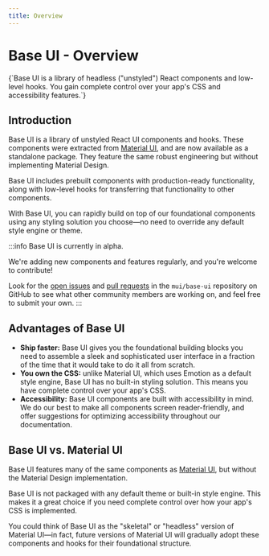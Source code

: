 ```yaml
---
title: Overview
---
```


# Base UI - Overview

<Description>
  {`Base UI is a library of headless ("unstyled") React components and low-level hooks. You gain
  complete control over your app's CSS and accessibility features.`}
</Description>

## Introduction

Base UI is a library of unstyled React UI components and hooks.
These components were extracted from [Material UI](https://mui.com/material-ui/), and are now available as a standalone package.
They feature the same robust engineering but without implementing Material Design.

Base UI includes prebuilt components with production-ready functionality, along with low-level hooks for transferring that functionality to other components.

With Base UI, you can rapidly build on top of our foundational components using any styling solution you choose—no need to override any default style engine or theme.

:::info
Base UI is currently in alpha.

We're adding new components and features regularly, and you're welcome to contribute!

Look for the [open issues](https://github.com/mui/base-ui/issues) and [pull requests](https://github.com/mui/base-ui/pulls) in the `mui/base-ui` repository on GitHub to see what other community members are working on, and feel free to submit your own.
:::

## Advantages of Base UI

- **Ship faster:** Base UI gives you the foundational building blocks you need to assemble a sleek and sophisticated user interface in a fraction of the time that it would take to do it all from scratch.
- **You own the CSS:** unlike Material UI, which uses Emotion as a default style engine, Base UI has no built-in styling solution.
  This means you have complete control over your app's CSS.
- **Accessibility:** Base UI components are built with accessibility in mind.
  We do our best to make all components screen reader-friendly, and offer suggestions for optimizing accessibility throughout our documentation.

## Base UI vs. Material UI

Base UI features many of the same components as [Material UI](https://mui.com/material-ui/getting-started/), but without the Material Design implementation.

Base UI is not packaged with any default theme or built-in style engine.
This makes it a great choice if you need complete control over how your app's CSS is implemented.

You could think of Base UI as the "skeletal" or "headless" version of Material UI—in fact, future versions of Material UI will gradually adopt these components and hooks for their foundational structure.

